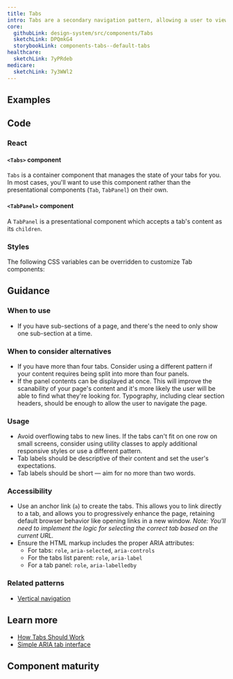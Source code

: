 ```yaml
---
title: Tabs
intro: Tabs are a secondary navigation pattern, allowing a user to view only the content they're interested in. They build upon a real world metaphor, and the selected state simulates a folder being physically in front of others in the group.
core:
  githubLink: design-system/src/components/Tabs
  sketchLink: DPQmkG4
  storybookLink: components-tabs--default-tabs
healthcare:
  sketchLink: 7yPRdeb
medicare:
  sketchLink: 7y3WWl2
---
```


## Examples

<StorybookExample
  componentName="tabs"
  storyId="components-tabs--default-tabs"
  minHeight={400}
/>

## Code

### React

#### `<Tabs>` component

`Tabs` is a container component that manages the state of your tabs for you. In most cases, you'll want to use this component rather than the presentational components (`Tab`, `TabPanel`) on their own.

<PropTable componentName="Tabs" />

#### `<TabPanel>` component

A `TabPanel` is a presentational component which accepts a tab's content as its `children`.

<PropTable componentName="TabPanel" />

### Styles

The following CSS variables can be overridden to customize Tab components:

<ComponentThemeOptions
  componentname="tabs"
/>

## Guidance

### When to use

- If you have sub-sections of a page, and there's the need to only show one sub-section at a time.

### When to consider alternatives

- If you have more than four tabs. Consider using a different pattern if your content requires being split into more than four panels.
- If the panel contents can be displayed at once. This will improve the scanability of your page's content and it's more likely the user will be able to find what they're looking for. Typography, including clear section headers, should be enough to allow the user to navigate the page.

### Usage

- Avoid overflowing tabs to new lines. If the tabs can't fit on one row on small screens, consider using utility classes to apply additional responsive styles or use a different pattern.
- Tab labels should be descriptive of their content and set the user's expectations.
- Tab labels should be short — aim for no more than two words.

### Accessibility

- Use an anchor link (`a`) to create the tabs. This allows you to link directly to a tab, and allows you to progressively enhance the page, retaining default browser behavior like opening links in a new window. _Note: You'll need to implement the logic for selecting the correct tab based on the current URL._
- Ensure the HTML markup includes the proper ARIA attributes:
  - For tabs: `role`, `aria-selected`, `aria-controls`
  - For the tabs list parent: `role`, `aria-label`
  - For a tab panel: `role`, `aria-labelledby`

### Related patterns

- [Vertical navigation](/components/vertical-nav/)

## Learn more

- [How Tabs Should Work](https://24ways.org/2015/how-tabs-should-work/)
- [Simple ARIA tab interface](http://heydonworks.com/practical_aria_examples/#tab-interface)

## Component maturity

<MaturityChecklist
  a11yStandards={true}
  color={true}
  forcedColors={true}
  screenReaders={true}
  keyboardNavigable={true}
  storybook={true}
  responsive={false}
  spanish={null}
  completeUiKit={false}
  responsiveUiKit={false}
  tokensInCode={true}
  tokensInSketch={true}
/>